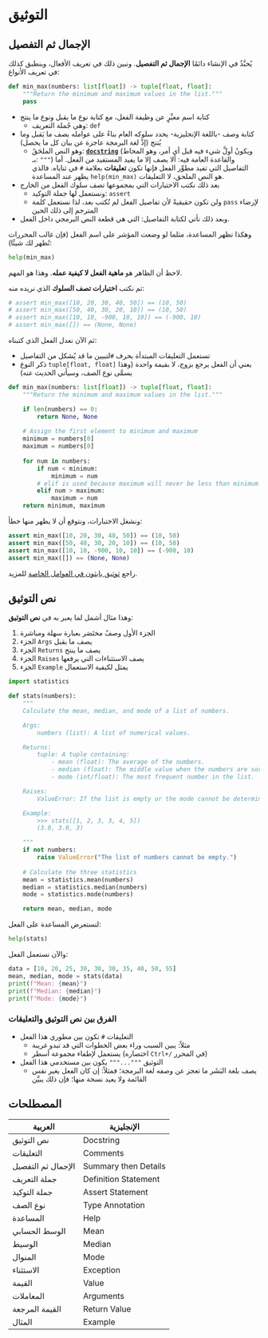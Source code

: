 # التوثيق

## الإجمال ثم التفصيل

يُحبَّذُ في الإنشاء دائمًا **الإجمال ثم التفصيل**. ونبين ذلك في تعريف الأفعال، وينطبق كذلك في تعريف الأنواع:

```python
def min_max(numbers: list[float]) -> tuple[float, float]:
    """Return the minimum and maximum values in the list."""
    pass
```

- كتابة اسم معبِّرٍ عن وظيفة الفعل، مع كتابة نوع ما يقبل ونوع ما ينتج
	- وهي جُملة التعريف: `def`
- كتابة وصف -باللغة الإنجليزية- يحدد سلوكه العام بناءً على عوامله يصف ما يَقبل وما يُنتج (إذْ لغة البرمجة عاجزة عن بيان كل ما يحصل)
	- وهو النص الملحَقُ: [**`docstring`**](https://peps.python.org/pep-0257/) (ويكونُ أولَّ شيء فيه قبل أي أمر، وهو المحاط بـ: `"""`) والقاعدة العامة فيه: ألا يصف إلا ما يفيد المستفيد من الفعل. أما التفاصيل التي تفيد مطوِّر الفعل فإنها تكون **تعليقات** بعلامة `#` في ثناياه. فالذي يظهر عند المساعدة `help(min_max)` هو النص الملحق، لا التعليقات.
- بعد ذلك نكتب الاختبارات التي بمجموعها تصف سلوك الفعل من الخارج 
	- ونستعمل لها جملة التوكيد: `assert`
	- ولن تكون حقيقيةً لأن تفاصيل الفعل لم تُكتب بعد، لذا نستعمل كلمة `pass` لإرضاء المترجم إلى ذلك الحين 
- وبعد ذلك نأتي لكتابة التفاصيل: التي هي قطعة النص البرمجي داخل الفعل.

وهكذا تظهر المساعدة، مثلما لو وضعت المؤشر على اسم الفعل (فإن غالب المحررات تُظهر لك شيئًا):

```python
help(min_max)
```

لاحظ أن الظاهر هو **ماهية الفعل لا كيفية عمله**. وهذا هو المهم.

ثم نكتب **اختبارات تصف السلوك** الذي نريده منه:

```python
# assert min_max([10, 20, 30, 40, 50]) == (10, 50)
# assert min_max([50, 40, 30, 20, 10]) == (10, 50)
# assert min_max([10, 10, -900, 10, 10]) == (-900, 10)
# assert min_max([]) == (None, None)
```

ثم الآن نعدل الفعل الذي كتبناه:

- تستعمل التعليقات المبتدأة بحرف `#`لتبيين ما قد يُشكل من التفاصيل
- ذكر النوع `tuple[float, float]` يعني أن الفعل يرجع بزوج، لا بقيمة واحدة (وهذا يسمَّى نوع الصف، وسيأتي الحديث عنه)

```python
def min_max(numbers: list[float]) -> tuple[float, float]:
    """Return the minimum and maximum values in the list."""

    if len(numbers) == 0:
        return None, None
    
    # Assign the first element to minimum and maximum
    minimum = numbers[0]
    maximum = numbers[0]
    
    for num in numbers:
        if num < minimum:
            minimum = num
        # elif is used because maximum will never be less than minimum
        elif num > maximum:
            maximum = num
    return minimum, maximum
```

ونشغل الاختبارات، ونتوقع أن لا يظهر منها خطأ:

```python
assert min_max([10, 20, 30, 40, 50]) == (10, 50)
assert min_max([50, 40, 30, 20, 10]) == (10, 50)
assert min_max([10, 10, -900, 10, 10]) == (-900, 10)
assert min_max([]) == (None, None)
```

راجع [ثوثيق بايثون في العوامل الخاصة](https://docs.python.org/3/tutorial/controlflow.html#special-parameters) للمزيد.

## نص التوثيق

وهذا مثال أشمل لما يعبر به في **نص التوثيق**:

1. الجزء الأول وصفٌ مختَصَر بعبارة سهلة ومباشرة
2. الجزء `Args` يصف ما يقبل
3. الجزء `Returns` يصف ما ينتج
4. الجزء `Raises` يصف الاستثناءات التي يرفعها
5. الجزء `Example` يمثل لكيفية الاستعمال

```python
import statistics

def stats(numbers):
    """
    Calculate the mean, median, and mode of a list of numbers.

    Args:
        numbers (list): A list of numerical values.

    Returns:
        tuple: A tuple containing:
            - mean (float): The average of the numbers.
            - median (float): The middle value when the numbers are sorted.
            - mode (int/float): The most frequent number in the list.

    Raises:
        ValueError: If the list is empty or the mode cannot be determined.

    Example:
        >>> stats([1, 2, 3, 3, 4, 5])
        (3.0, 3.0, 3)

    """
    if not numbers:
        raise ValueError("The list of numbers cannot be empty.")
    
    # Calculate the three statistics
    mean = statistics.mean(numbers)
    median = statistics.median(numbers)
    mode = statistics.mode(numbers)

    return mean, median, mode
```

لنستعرض المساعدة على الفعل:

```python
help(stats)
```

والآن نستعمل الفعل:

```python
data = [10, 20, 25, 30, 30, 30, 35, 40, 50, 55]
mean, median, mode = stats(data)
print(f"Mean: {mean}")
print(f"Median: {median}")
print(f"Mode: {mode}")
```

### الفرق بين نص التوثيق والتعليقات

- التعليقات `#` تكون بين مطوري هذا الفعل
    - مثلاً: يبين السبب وراء بعض الخطوات التي قد تبدو غريبة
    - يستعمل لإطفاء مجموعة أسطر (اختصاره `Ctrl+/` في المحرر)
- التوثيق `"""..."""` يكون بين مستخدمي هذا الفعل
    - يصف بلغة البَشَر ما تعجز عن وصفه لغة البرمجة؛ فمثلاً: إن كان الفعل يغير نفس القائمة ولا يعيد نسخة منها؛ فإن ذلك يبيَّن



## المصطلحات

| العربية | الإنجليزية |
|------------------|---------------------|
| نص التوثيق | Docstring |
| التعليقات | Comments |
| الإجمال ثم التفصيل | Summary then Details |
| جملة التعريف | Definition Statement |
| جملة التوكيد | Assert Statement |
| نوع الصف | Type Annotation |
| المساعدة | Help |
| الوسط الحسابي | Mean |
| الوسيط | Median |
| المنوال | Mode |
| الاستثناء | Exception |
| القيمة | Value |
| المعاملات | Arguments |
| القيمة المرجعة | Return Value |
| المثال | Example |

